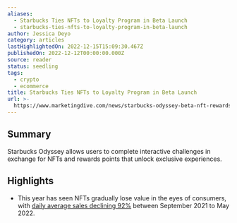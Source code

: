 ```yaml
---
aliases:
  - Starbucks Ties NFTs to Loyalty Program in Beta Launch
  - starbucks-ties-nfts-to-loyalty-program-in-beta-launch
author: Jessica Deyo
category: articles
lastHighlightedOn: 2022-12-15T15:09:30.467Z
publishedOn: 2022-12-12T00:00:00.000Z
source: reader
status: seedling
tags:
  - crypto
  - ecommerce
title: Starbucks Ties NFTs to Loyalty Program in Beta Launch
url: >-
  https://www.marketingdive.com/news/starbucks-odyssey-beta-nft-rewards-loyalty/638471/?utm_source=Sailthru&utm_medium=email&utm_campaign=Issue:%202022-12-14%20Retail%20Dive:%20Marketing%20%5Bissue:46719%5D&utm_term=Retail%20Dive:%20Marketing
---
```

## Summary

Starbucks Odyssey allows users to complete interactive challenges in exchange for NFTs and rewards points that unlock exclusive experiences.

## Highlights

- This year has seen NFTs gradually lose value in the eyes of consumers, with [daily average sales declining 92%](https://www.wsj.com/articles/nft-sales-are-flatlining-11651552616) between September 2021 to May 2022.
